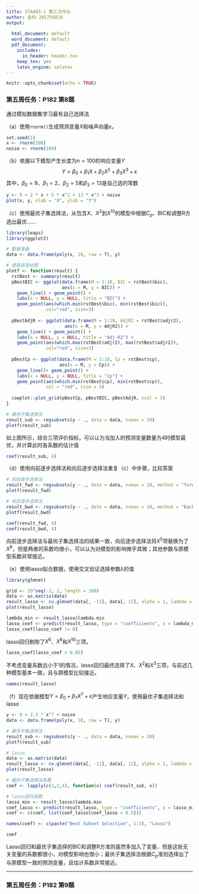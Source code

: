```yaml
---
title: STA403-1 第三次作业
author: 金科 201756010
output:
  
  html_document: default
  word_document: default
  pdf_document:
    includes:
      in_header: header.tex
    keep_tex: yes   
    latex_engine: xelatex
---
```


```r
knitr::opts_chunk$set(echo = TRUE)
```

### 第五周任务：P182 第8题

通过模拟数据集学习最有自己选择法

（a）使用`rnorm()`生成预测变量$X$和噪声向量$\varepsilon$。
```r
set.seed(1)
x <- rnorm(100)
noise <- rnorm(100)
```

（b）依据以下模型产生长度为$n=100$的响应变量$Y$
$$
Y = \beta_0 + \beta_1X + \beta_2X^2 + \beta_3X^3 + \varepsilon
$$
其中，$\beta_0=9$、$\beta_1=2$、$\beta_2=5$和$\beta_3=13$是自己选的常数
```r
y <- 9 + 2 * x + 5 * x^2 + 13 * x^3 + noise
plot(x, y, xlab = "X", ylab = "Y")
```


（c）使用最优子集选择法，从包含$X$、$X^2$到$X^{10}$的模型中根据$C_p$、BIC和调整R方选出最优……
```R
library(leaps)
library(ggplot2)
```
```r
# 数据准备
data <- data.frame(poly(x, 10, raw = T), y)

# 提取信息绘图
plotf <- function(result) {
  rstBest <- summary(result)
  pBestBIC <- ggplot(data.frame(M = 1:10, BIC = rstBest$bic), 
                     aes(x = M, y = BIC)) +
    geom_line() + geom_point() + 
    labs(x = NULL, y = NULL, title = "BIC") + 
    geom_point(aes(which.min(rstBest$bic), min(rstBest$bic)), 
               col="red", size=3)
  
  pBestAdjR <- ggplot(data.frame(M = 1:10, AdjR2 = rstBest$adjr2), 
                      aes(x = M, y = AdjR2)) + 
    geom_line() + geom_point() + 
    labs(x = NULL, y = NULL, title = "Adj R2") + 
    geom_point(aes(which.max(rstBest$adjr2), max(rstBest$adjr2)), 
               col="red", size=3)
  
  pBestCp <- ggplot(data.frame(M = 1:10, Cp = rstBest$cp),
                    aes(x = M, y = Cp)) + 
    geom_line()+ geom_point() + 
    labs(x = NULL, y = NULL, title = "Cp") + 
    geom_point(aes(which.min(rstBest$cp), min(rstBest$cp)), 
               col = "red", size = 3)
  
  cowplot::plot_grid(pBestCp, pBestBIC, pBestAdjR, ncol = 3)
}

```
```r
# 最优子集选择法
result_sub <- regsubsets(y ~ ., data = data, nvmax = 10)
plotf(result_sub)
```

如上图所示，综合三项评价指标，可以认为当加入的预测变量数量为4时模型最优，并计算此时各系数的估计值
```r
coef(result_sub, 4)
```

（d）使用向前逐步选择法和向后逐步选择法重复（c）中步骤，比较答案
```r
# 向前逐步选择法
result_fwd <- regsubsets(y ~ ., data = data, nvmax = 10, method = "forward")
plotf(result_fwd)
```

```r
# 向后逐步选择法
result_bwd <- regsubsets(y ~ ., data = data, nvmax = 10, method = "backward")
plotf(result_bwd)
```
```r
coef(result_fwd, 4)
coef(result_bwd, 4)
```

向前逐步选择法与最优子集选择法的结果一致，向后逐步选择法将$X^5$项替换为了$X^9$，但是两者的系数均很小，可以认为对模型的影响微乎其微；其他参数与原模型系数非常接近。

（e）使用lasso拟合数据，使用交叉验证选择参数$\lambda$的值
```r
library(glmnet)
```
```r
grid <- 10^seq(-2, 2, length = 100)
data <- as.matrix(data)
result_lasso <- cv.glmnet(data[, -11], data[, 11], alpha = 1, lambda = grid)
plot(result_lasso)
```


```r
lambda_min <- result_lasso$lambda.min
lasso_coef <- predict(result_lasso, type = "coefficients", s = lambda_min)[1:10, ]
lasso_coef[lasso_coef != 0]
```
lasso回归剔除了$X^6$、$X^8$和$X^{10}$三项。
```r
lasso_coef[lasso_coef > 0.05]
```
不考虑变量系数远小于1的情况，lasso回归最终选择了$X$、$X^2$和$X^3$三项，与前述几种模型基本一致，且与原模型比较接近。

```r
names(result_lasso)
```

（f）现在依据模型$Y = \beta_0 + \beta_7X^7 + \varepsilon$产生响应变量$Y$，使用最优子集选择法和lasso

```r
y <- 9 + 2.3 * x^7 + noise
data <- data.frame(poly(x, 10, raw = T), y)

# 最优子集选择法
result_sub <- regsubsets(y ~ ., data = data, nvmax = 10)
plotf(result_sub)
```
```r
# lasso
data <- as.matrix(data)
result_lasso <- cv.glmnet(data[, -11], data[, 11], alpha = 1, lambda = grid)
plot(result_lasso)
```
```r
# 最优子集选择法系数
coef <- lapply(c(1,2,4), function(x) coef(result_sub, x))

# lasso回归系数
lasso_min <- result_lasso$lambda.min
coef_lasso <- predict(result_lasso, type = "coefficients", s = lasso_min)[1:10,]
coef <- c(coef, list(coef_lasso[coef_lasso > 0.5]))

names(coef) <- c(paste("Best Subset Selection", 1:3), "Lasso")
```


```r
coef
```
Lasso回归和最优子集选择的BIC和调整R方准则虽然多加入了变量，但是这些无关变量的系数都很小，对模型影响也很小；最优子集选择法根据$C_p$准则选择出了与原模型一致的预测变量，且估计系数非常接近。

***

### 第五周任务：P182 第9题


















